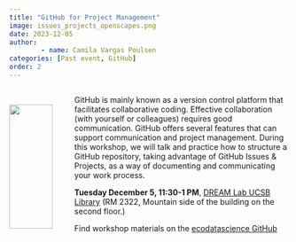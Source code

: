 ```yaml
---
title: "GitHub for Project Management"
image: issues_projects_openscapes.png
date: 2023-12-05
author:
        - name: Camila Vargas Poulsen
categories: [Past event, GitHub]
order: 2
---
```

::: {.columns}

::: {.column width="20%"}

<br> 
![](issues_projects_openscapes.png){width=90%}
:::

::: {.column width="80%"}

GitHub is mainly known as a version control platform that facilitates collaborative coding. Effective collaboration (with yourself or colleagues) requires good communication. GitHub offers several features that can support communication and project management. During this workshop, we will talk and practice how to structure a GitHub repository, taking advantage of GitHub Issues & Projects, as a way of documenting and communicating your work process.


**Tuesday December 5, 11:30-1 PM**, [DREAM Lab UCSB Library](https://www.library.ucsb.edu/dreamlab) (RM 2322, Mountain side of the building on the second floor.)


Find workshop materials on the [ecodatascience GitHub](https://github.com/ecodatascience/2023-12-05-github-for-project-management)


:::

:::
